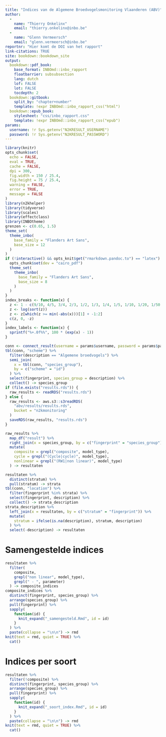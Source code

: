 ```yaml
---
title: "Indices van de Algemene Broedvogelsmonitoring Vlaanderen (ABV)"
author: 
  - 
    name: "Thierry Onkelinx"
    email: "thierry.onkelinx@inbo.be"
  - 
    name: "Glenn Vermeersch"
    email: "glenn.vermeersch@inbo.be"
reportnr: "Hier komt de DOI van het rapport"
link-citations: TRUE
site: bookdown::bookdown_site
output:
  bookdown::pdf_book:
    base_format: INBOmd::inbo_rapport
    floatbarrier: subsubsection
    lang: dutch
    lof: FALSE
    lot: FALSE
    tocdepth: 2
  bookdown::gitbook:
    split_by: "chapter+number"
    template: !expr INBOmd::inbo_rapport_css("html")
  bookdown::epub_book:
    stylesheet: "css/inbo_rapport.css"
    template: !expr INBOmd::inbo_rapport_css("epub")
params:
  username: !r Sys.getenv("N2KRESULT_USERNAME")
  password: !r Sys.getenv("N2KRESULT_PASSWORD")
---
```


```r
library(knitr)
opts_chunk$set(
  echo = FALSE, 
  eval = TRUE,
  cache = FALSE,
  dpi = 300,
  fig.width = 150 / 25.4,
  fig.height = 75 / 25.4,
  warning = FALSE,
  error = TRUE,
  message = FALSE
)
library(n2khelper)
library(tidyverse)
library(scales)
library(effectclass)
library(INBOtheme)
grenzen <- c(0.65, 1.5)
theme_set(
  theme_inbo(
    base_family = "Flanders Art Sans",
    base_size = 12
  )
)
if (!interactive() && opts_knit$get("rmarkdown.pandoc.to") == "latex") {
  opts_chunk$set(dev = "cairo_pdf")
  theme_set(
    theme_inbo(
      base_family = "Flanders Art Sans",
      base_size = 8
    )
  )
}
index_breaks <- function(x) {
  z <- 1 - c(9/10, 4/5, 3/4, 2/3, 1/2, 1/3, 1/4, 1/5, 1/10, 1/20, 1/50, 1/100, 1/200, 0)
  z <- log(sort(z))
  z <- z[which(z >= min(-abs(x)))[1] + -1:2]
  c(z, 0, -z)
}
index_labels <- function(x) {
  sprintf("%+.0f%%", 100 * (exp(x) - 1))
}
```

```r
conn <- connect_result(username = params$username, password = params$password)
tbl(conn, "scheme") %>%
  filter(description == "Algemene broedvogels") %>%
  semi_join(
    x = tbl(conn, "species_group"),
    by = c("scheme" = "id")
  ) %>%
  select(fingerprint, species_group = description) %>%
  collect() -> species_group
if (file.exists("results.rds")) {
  raw_results <- readRDS("results.rds")
} else {
  raw_results <- aws.s3::s3readRDS(
    "abv/results/results.rds", 
    bucket = "n2kmonitoring"
  )
  saveRDS(raw_results, "results.rds")
}
```

```r
raw_results %>%
  map_df("result") %>%
  right_join(x = species_group, by = c("fingerprint" = "species_group")) %>%
  mutate(
    composite = grepl("composite", model_type),
    cycle = grepl("(Cycle|cycle)", model_type),
    nonlinear = grepl("(RW1|non linear)", model_type)
  ) -> resultaten
```

```r
resultaten %>%
  distinct(stratum) %>%
  pull(stratum) -> strata
tbl(conn, "location") %>%
  filter(fingerprint %in% strata) %>%
  select(fingerprint, description) %>%
  collect() -> strata_description
strata_description %>%
  left_join(x = resultaten, by = c("stratum" = "fingerprint")) %>%
  mutate(
    stratum = ifelse(is.na(description), stratum, description)
  ) %>%
  select(-description) -> resultaten
```

# Samengestelde indices

```r
resultaten %>%
  filter(
    composite,
    grepl("non linear", model_type),
    grepl(" - ", parameter)
  ) -> composite_indices
composite_indices %>%
  distinct(fingerprint, species_group) %>%
  arrange(species_group) %>%
  pull(fingerprint) %>%
  sapply(
    function(id) {
      knit_expand("_samengesteld.Rmd", id = id)
    }
  ) %>%
  paste(collapse = "\n\n") -> rmd
knit(text = rmd, quiet = TRUE) %>%
  cat()
```


# Indices per soort

```r
resultaten %>%
  filter(!composite) %>%
  distinct(fingerprint, species_group) %>%
  arrange(species_group) %>%
  pull(fingerprint) %>%
  sapply(
    function(id) {
      knit_expand("_soort_index.Rmd", id = id)
    }
  ) %>%
  paste(collapse = "\n\n") -> rmd
knit(text = rmd, quiet = TRUE) %>%
  cat()
```
